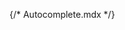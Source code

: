 {/* Autocomplete.mdx */}
 
 


<Title  /> 

<Subtitle />

## Basic autocomplete

<Canvas of={AutocompleteStories.Primary} withToolbar layout='centered'/>

## Using objects with options

<Canvas of={AutocompleteStories.AutocompleteObjects} withToolbar layout='centered'/>

## Multiple 

<Canvas of={AutocompleteStories.Multiple} withToolbar layout='centered'/>

## Groups and Icons

<Canvas of={AutocompleteStories.GroupsAndIcons} withToolbar layout='centered'/>

## API

<ArgTypes sort='alpha' />

<ForwardRefNote />
